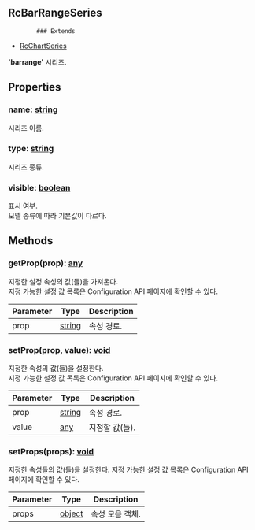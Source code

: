 ## RcBarRangeSeries
            ### Extends
- [RcChartSeries](../classes/RcChartSeries)
            
            
**'barrange'** 시리즈.

            



## Properties
### name: [string](https://developer.mozilla.org/en-US/docs/Web/JavaScript/Reference/Global_Objects/String)
시리즈 이름.

### type: [string](https://developer.mozilla.org/en-US/docs/Web/JavaScript/Reference/Global_Objects/String)
시리즈 종류.

### visible: [boolean](https://developer.mozilla.org/en-US/docs/Web/JavaScript/Reference/Global_Objects/Boolean)
표시 여부.\
모델 종류에 따라 기본값이 다르다.


## Methods
### getProp(prop): [any](https://www.typescriptlang.org/docs/handbook/2/everyday-types.html#any)
지정한 설정 속성의 값(들)을 가져온다.\
지정 가능한 설정 값 목록은 Configuration API 페이지에 확인할 수 있다.



| Parameter | Type | Description |
| ----------- | ----------- | ----------- |
| prop | [string](https://developer.mozilla.org/en-US/docs/Web/JavaScript/Reference/Global_Objects/String) | 속성 경로. |
### setProp(prop, value): [void](https://developer.mozilla.org/en-US/docs/Web/JavaScript/Reference/Global_Objects/undefined)
지정한 속성의 값(들)을 설정한다.\
지정 가능한 설정 값 목록은 Configuration API 페이지에 확인할 수 있다.



| Parameter | Type | Description |
| ----------- | ----------- | ----------- |
| prop | [string](https://developer.mozilla.org/en-US/docs/Web/JavaScript/Reference/Global_Objects/String) | 속성 경로. |
| value | [any](https://www.typescriptlang.org/docs/handbook/2/everyday-types.html#any) | 지정할 값(들). |
### setProps(props): [void](https://developer.mozilla.org/en-US/docs/Web/JavaScript/Reference/Global_Objects/undefined)
지정한 속성들의 값(들)을 설정한다.
지정 가능한 설정 값 목록은 Configuration API 페이지에 확인할 수 있다.



| Parameter | Type | Description |
| ----------- | ----------- | ----------- |
| props | [object](https://developer.mozilla.org/en-US/docs/Web/JavaScript/Reference/Global_Objects/Object) | 속성 모음 객체. |
